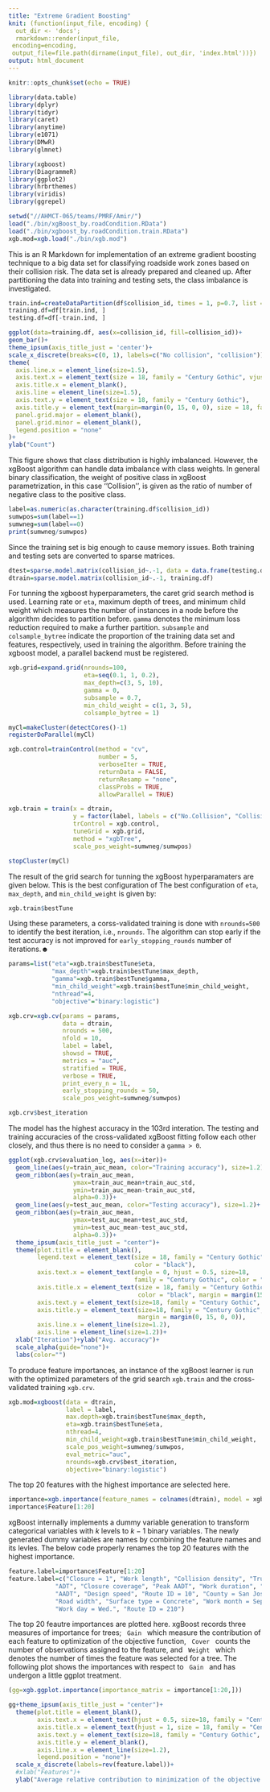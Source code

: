 ```yaml
---
title: "Extreme Gradient Boosting"
knit: (function(input_file, encoding) {
  out_dir <- 'docs';
  rmarkdown::render(input_file,
 encoding=encoding,
 output_file=file.path(dirname(input_file), out_dir, 'index.html'))})
output: html_document
---
```


```r
knitr::opts_chunk$set(echo = TRUE)

library(data.table)
library(dplyr)
library(tidyr)
library(caret)
library(anytime)
library(e1071)
library(DMwR)
library(glmnet)

library(xgboost)
library(DiagrammeR)
library(ggplot2)
library(hrbrthemes)
library(viridis)
library(ggrepel)

setwd("//AHMCT-065/teams/PMRF/Amir/")
load("./bin/xgBoost_by.roadCondition.RData")
load("./bin/xgboost_by.roadCondition.train.RData")
xgb.mod=xgb.load("./bin/xgb.mod")
```

This is an R Markdown for implementation of an extreme gradient boosting technique to a big data set for classifying roadside work zones based on their collision risk. The data set is already prepared and cleaned up. After partitioning the data into training and testing sets, the class imbalance is investigated.

```r
train.ind=createDataPartition(df$collision_id, times = 1, p=0.7, list = FALSE)
training.df=df[train.ind, ]
testing.df=df[-train.ind, ]
```

```r
ggplot(data=training.df, aes(x=collision_id, fill=collision_id))+
geom_bar()+
theme_ipsum(axis_title_just = 'center')+
scale_x_discrete(breaks=c(0, 1), labels=c("No collision", "collision"))+
theme(
  axis.line.x = element_line(size=1.5),
  axis.text.x = element_text(size = 18, family = "Century Gothic", vjust = 0, hjust = 0.5),
  axis.title.x = element_blank(),
  axis.line = element_line(size=1.5),
  axis.text.y = element_text(size = 18, family = "Century Gothic"),
  axis.title.y = element_text(margin=margin(0, 15, 0, 0), size = 18, family = "Century Gothic"),
  panel.grid.major = element_blank(),
  panel.grid.minor = element_blank(),
  legend.position = "none"
)+
ylab("Count")
```

This figure shows that class distribution is highly imbalanced. However, the xgBoost algorithm can handle data imbalance with class weights. In general binary classification, the weight of positive class in xgBoost parametrization, in this case ''Collision'', is given as the ratio of number of negative class to the positive class.

```r
label=as.numeric(as.character(training.df$collision_id))
sumwpos=sum(label==1)
sumwneg=sum(label==0)
print(sumwneg/sumwpos)
```

Since the training set is big enough to cause memory issues. Both training and testing sets are converted to sparse matrices.

```r
dtest=sparse.model.matrix(collision_id~.-1, data = data.frame(testing.df))
dtrain=sparse.model.matrix(collision_id~.-1, training.df)
```

For tunning the xgboost hyperparameters, the caret grid search method is used. Learning rate or <code>eta</code>, maximum depth of trees, and minimum child weight which measures the number of instances in a node before the algorithm decides to partition before. <code>gamma</code> denotes the minimum loss reduction required to make a further partition. <code>subsample</code> and <code>colsample_bytree</code> indicate the proportion of the training data set and features, respectively, used in training the algorithm. Before training the xgboost model, a parallel backend must be registered.

```r
xgb.grid=expand.grid(nrounds=100, 
                     eta=seq(0.1, 1, 0.2),
                     max_depth=c(3, 5, 10),
                     gamma = 0, 
                     subsample = 0.7,
                     min_child_weight = c(1, 3, 5), 
                     colsample_bytree = 1)

myCl=makeCluster(detectCores()-1)
registerDoParallel(myCl)

xgb.control=trainControl(method = "cv",
                         number = 5,
                         verboseIter = TRUE,
                         returnData = FALSE,
                         returnResamp = "none",
                         classProbs = TRUE,
                         allowParallel = TRUE)

xgb.train = train(x = dtrain,
                  y = factor(label, labels = c("No.Collision", "Collision")),
                  trControl = xgb.control,
                  tuneGrid = xgb.grid,
                  method = "xgbTree",
                  scale_pos_weight=sumwneg/sumwpos)

stopCluster(myCl)
```

The result of the grid search for tunning the xgBoost hyperparamaters are given below. This is the best configuration of The best configuration of <code>eta</code>, <code>max_depth</code>, and <code>min_child_weight</code> is given by:

```r
xgb.train$bestTune
```

Using these parameters, a corss-validated training is done with <code>nrounds=500</code> to identify the best iteration, i.e., <code>nrounds</code>. The algorithm can stop early if the test accuracy is not improved for <code>early_stopping_rounds</code> number of iterations.☻

```r
params=list("eta"=xgb.train$bestTune$eta,
            "max_depth"=xgb.train$bestTune$max_depth,
            "gamma"=xgb.train$bestTune$gamma,
            "min_child_weight"=xgb.train$bestTune$min_child_weight,
            "nthread"=4,
            "objective"="binary:logistic")

xgb.crv=xgb.cv(params = params,
               data = dtrain,
               nrounds = 500,
               nfold = 10,
               label = label,
               showsd = TRUE,
               metrics = "auc",
               stratified = TRUE,
               verbose = TRUE,
               print_every_n = 1L,
               early_stopping_rounds = 50,
               scale_pos_weight=sumwneg/sumwpos)
```

```r
xgb.crv$best_iteration
```

The model has the highest accuracy in the 103rd interation. The testing and training accuracies of the cross-validated xgBoost fitting follow each other closely, and thus there is no need to consider a <code>gamma > 0</code>. 

```r
ggplot(xgb.crv$evaluation_log, aes(x=iter))+
  geom_line(aes(y=train_auc_mean, color="Training accuracy"), size=1.2)+
  geom_ribbon(aes(y=train_auc_mean, 
                  ymax=train_auc_mean+train_auc_std,
                  ymin=train_auc_mean-train_auc_std,
                  alpha=0.3))+
  geom_line(aes(y=test_auc_mean, color="Testing accuracy"), size=1.2)+
  geom_ribbon(aes(y=train_auc_mean, 
                  ymax=test_auc_mean+test_auc_std,
                  ymin=test_auc_mean-test_auc_std,
                  alpha=0.3))+
  theme_ipsum(axis_title_just = "center")+
  theme(plot.title = element_blank(),
        legend.text = element_text(size = 18, family = "Century Gothic", 
                                   color = "black"),
        axis.text.x = element_text(angle = 0, hjust = 0.5, size=18, 
                                   family = "Century Gothic", color = "black"),
        axis.title.x = element_text(size = 18, family = "Century Gothic", 
                                    color = "black", margin = margin(15, 0, 0, 0)),
        axis.text.y = element_text(size=18, family = "Century Gothic", color = "black"),
        axis.title.y = element_text(size=18, family = "Century Gothic", color = "black",
                                    margin = margin(0, 15, 0, 0)),
        axis.line.x = element_line(size=1.2),
        axis.line = element_line(size=1.2))+
  xlab("Iteration")+ylab("Avg. accuracy")+
  scale_alpha(guide="none")+
  labs(color="")
```

To produce feature importances, an instance of the xgBoost learner is run with the optimized parameters of the grid search <code>xgb.train</code> and the cross-validated training <code>xgb.crv</code>.

```r
xgb.mod=xgboost(data = dtrain, 
                label = label, 
                max.depth=xgb.train$bestTune$max_depth, 
                eta=xgb.train$bestTune$eta, 
                nthread=4, 
                min_child_weight=xgb.train$bestTune$min_child_weight,
                scale_pos_weight=sumwneg/sumwpos, 
                eval_metric="auc", 
                nrounds=xgb.crv$best_iteration, 
                objective="binary:logistic")
```

The top 20 features with the highest importance are selected here.

```r
importance=xgb.importance(feature_names = colnames(dtrain), model = xgb.mod)
importance$Feature[1:20]
```

xgBoost internally implements a dummy variable generation to transform categorical variables with $k$ levels to $k-1$ binary variables. The newly generated dummy variables are names by combining the feature names and its levles. The below code properly renames the top 20 features with the highest importance.

```r
feature.label=importance$Feature[1:20]
feature.label=c("Closure = 1", "Work length", "Collision density", "Truck AADT",
             "ADT", "Closure coverage", "Peak AADT", "Work duration", "Closure length",
             "AADT", "Design speed", "Route ID = 10", "County = San Jose", "Activity code = M90000",
             "Road width", "Surface type = Concrete", "Work month = Sep.", "Work month = Jul.", 
             "Work day = Wed.", "Route ID = 210")
```

The top 20 feautre importances are plotted here. xgBoost records three measures of importance for trees; <code> Gain </code> which measure the contribution of each feature to optimization of the objective function, <code> Cover </code> counts the number of observations assigned to the feature, and <code> Weight </code> which denotes the number of times the feature was selected for a tree. The following plot shows the importances with respect to <code> Gain </code> and has undergon a little ggplot treatment.

```r
(gg=xgb.ggplot.importance(importance_matrix = importance[1:20,]))
```

```r
gg+theme_ipsum(axis_title_just = "center")+
  theme(plot.title = element_blank(),
        axis.text.x = element_text(hjust = 0.5, size=18, family = "Century Gothic", color = "black"),
        axis.title.x = element_text(hjust = 1, size = 18, family = "Century Gothic", color = "black", margin = margin(15, 0, 0, 0)),
        axis.text.y = element_text(size=18, family = "Century Gothic", color = "black"),
        axis.title.y = element_blank(),
        axis.line.x = element_line(size=1.2),
        legend.position = "none")+
  scale_x_discrete(labels=rev(feature.label))+
  #xlab("Features")+
  ylab("Average relative contribution to minimization of the objective function")
```

